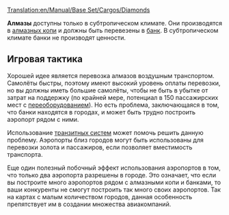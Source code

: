 [[Translation:en/Manual/Base Set/Cargos/Diamonds]]

{{ru/Груз| груз=Алмазы
| изображение=Diamonds.png
| производит=[[ru/Manual/Base Set/Industries/Алмазные копи|Алмазные копи]]
| принимает=[[ru/Manual/Base Set/Industries/Банк|Банк]]
}}

'''Алмазы''' доступны только в субтропическом климате. Они производятся в [[ru/Manual/Base Set/Industries/Алмазные копи|алмазных копи]] и должны быть перевезены в [[ru/Manual/Base Set/Industries/Банк|банк]]. В субтропическом климате банки не производят ценности.

== Игровая тактика ==
Хорошей идее является перевозка алмазов воздушным транспортом. Самолёты быстры, поэтому имеют высокий уровень оплаты перевозки, но вы должны иметь большие самолёты, чтобы не быть в убытке от затрат на поддержку (по крайней мере, потенциал в 150 пассажирских мест с [[ru/Manual/Переоборудование|переоборудованием]]). Но есть проблема, заключающаяся в том, что банки находятся в городах, и может быть трудно построить аэропорт рядом с ними.

Использование [[ru/Manual/Перегонные станции|транзитных систем]] может помочь решить данную проблему. Аэропорты близ городов могут быть использованы для перевозки золота и пассажиров, если позволяет вместимость транспорта.

Еще один полезный побочный эффект использования аэропортов в том, что только два аэропорта разрешены в городе. Это означает, что если вы построите много аэропортов рядом с алмазными копи и банками, то ваши конкуренты не смогут построить так много своих аэропортов. Так на картах с малым количеством городов, данная особенность препятствует им в создании множества авиакомпаний.